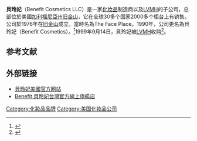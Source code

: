 {{Infobox company
| name = 貝玲妃<br>Benefit Cosmetics LLC
| logo = Benefit Cosmetics logo.png
| type = [[子公司|子公司]]
| foundation = {{start date and age|1976}}
| founder = Jean 和 Jane Ford
| location_city = [[旧金山|旧金山]]
| area_served = 全球<ref>{{cite web|title=Benefit Cosmetics, makeup, beauty, skincare - Perfumes & Cosmetics - LVMH|url=https://www.lvmh.com/houses/perfumes-cosmetics/benefit/|website=LVMH|accessdate=24 October 2016|archive-date=2021-05-14|archive-url=https://web.archive.org/web/20210514112117/https://www.lvmh.com/houses/perfumes-cosmetics/benefit/|dead-url=no}}</ref>
| industry = [[化妝品|化妝品]]
| parent = [[LVMH|LVMH]]
| homepage = {{URL|https://www.benefitcosmetics.com/en-us}}
}}'''貝玲妃'''（Benefit Cosmetics LLC）是一家[[化妆品|化妆品]]制造商以及[[LVMH|LVMH]]的子公司，总部位於美國[[加利福尼亞州|加利福尼亞州]][[旧金山|旧金山]]，它在全球30多个国家2000多个柜台上有销售。公司於1976年在[[旧金山|旧金山]]成立，當時名為The Face Place。1990年，公司更名為貝玲妃（Benefit Cosmetics）。<ref name="Benefit">{{Cite web|title=Meet Benefit - Benefit Cosmetics|url=https://www.benefitcosmetics.com/us/en/about-us|accessdate=24 October 2016|work=www.benefitcosmetics.com|archive-date=2019-08-13|archive-url=https://web.archive.org/web/20190813082452/https://www.benefitcosmetics.com/us/en/about-us|dead-url=no}}</ref>1999年9月14日，貝玲妃被[[LVMH|LVMH]]收购<ref>{{Cite web|title=Benefit Cosmetics LLC: Private Company Information - Businessweek|url=https://www.bloomberg.com/research/stocks/private/snapshot.asp?privcapId=1034082|accessdate=24 October 2016|work=www.bloomberg.com|archive-date=2017-12-22|archive-url=https://web.archive.org/web/20171222220212/https://www.bloomberg.com/research/stocks/private/snapshot.asp?privcapId=1034082|dead-url=no}}</ref>。  

== 参考文献 ==
{{Reflist}}

== 外部链接 ==
* [https://www.benefitcosmetics.com/en-us 貝玲妃美國官方网站] {{Wayback|url=https://www.benefitcosmetics.com/en-us |date=20210517020137 }}
* [http://benefitcosmetics.com/ Benefit 貝玲妃台灣官方線上旗艦店] {{Wayback|url=http://benefitcosmetics.com/ |date=20110801053559 }}

[[Category:化妝品品牌|Category:化妝品品牌]]
[[Category:美国化妆品公司|Category:美国化妆品公司]]